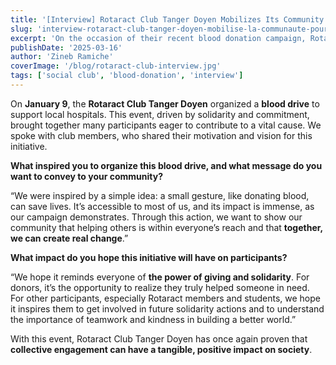 ```yaml
---
title: '[Interview] Rotaract Club Tanger Doyen Mobilizes Its Community for Blood Donation'
slug: 'interview-rotaract-club-tanger-doyen-mobilise-la-communaute-pour-le-don-de-sang'
excerpt: 'On the occasion of their recent blood donation campaign, Rotaract Club Tanger Doyen successfully mobilized its community. In an interview, they shared their commitment and the impact of this solidarity initiative.'
publishDate: '2025-03-16'
author: 'Zineb Ramiche'
coverImage: '/blog/rotaract-club-interview.jpg'
tags: ['social club', 'blood-donation', 'interview']
---
```


On **January 9**, the **Rotaract Club Tanger Doyen** organized a **blood drive** to support local hospitals. This event, driven by solidarity and commitment, brought together many participants eager to contribute to a vital cause. We spoke with club members, who shared their motivation and vision for this initiative.

**What inspired you to organize this blood drive, and what message do you want to convey to your community?**

“We were inspired by a simple idea: a small gesture, like donating blood, can save lives. It’s accessible to most of us, and its impact is immense, as our campaign demonstrates. Through this action, we want to show our community that helping others is within everyone’s reach and that **together, we can create real change**.”

**What impact do you hope this initiative will have on participants?**

“We hope it reminds everyone of **the power of giving and solidarity**. For donors, it’s the opportunity to realize they truly helped someone in need. For other participants, especially Rotaract members and students, we hope it inspires them to get involved in future solidarity actions and to understand the importance of teamwork and kindness in building a better world.”

With this event, Rotaract Club Tanger Doyen has once again proven that **collective engagement can have a tangible, positive impact on society**.



